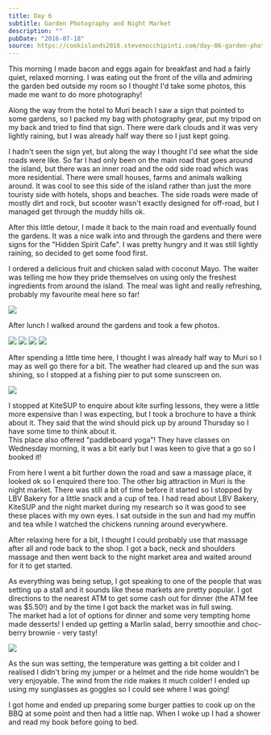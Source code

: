 ```yaml
---
title: Day 6
subtitle: Garden Photography and Night Market
description: ""
pubDate: "2016-07-18"
source: https://cookislands2016.stevenocchipinti.com/day-06-garden-photography-and-night-market/
---
```



This morning I made bacon and eggs again for breakfast and had a fairly quiet,
relaxed morning. I was eating out the front of the villa and admiring the garden
bed outside my room so I thought I'd take some photos, this made me want to do
more photography!

Along the way from the hotel to Muri beach I saw a sign that pointed to some
gardens, so I packed my bag with photography gear, put my tripod on my back
and tried to find that sign. There were dark clouds and it was very lightly
raining, but I was already half way there so I just kept going.

I hadn't seen the sign yet, but along the way I thought I'd see what the side
roads were like. So far I had only been on the main road that goes around the
island, but there was an inner road and the odd side road which was more
residential. There were small houses, farms and animals walking around. It was
cool to see this side of the island rather than just the more touristy side with
hotels, shops and beaches. The side roads were made of mostly dirt and rock, but
scooter wasn't exactly designed for off-road, but I managed get through the
muddy hills ok.

After this little detour, I made it back to the main road and eventually found
the gardens. It was a nice walk into and through the gardens and there were
signs for the "Hidden Spirit Cafe". I was pretty hungry and it was still lightly
raining, so decided to get some food first.

I ordered a delicious fruit and chicken salad with coconut Mayo. The waiter was
telling me how they pride themselves on using only the freshest ingredients from
around the island. The meal was light and really refreshing, probably my
favourite meal here so far!

<Img src="cookislands2016/day-06-lunch_shs1ki.jpg" />

After lunch I walked around the gardens and took a few photos.

<PhotoGrid>
  <Img src="cookislands2016/day-06-garden_komiuj.jpg" />
  <Img src="cookislands2016/day-06-garden2_l5qdul.jpg" />
  <Img src="cookislands2016/day-06-garden3_fyg09j.jpg" />
  <Img src="cookislands2016/day-06-garden4_zxmhm7.jpg" />
</PhotoGrid>

After spending a little time here, I thought I was already half way to Muri so I
may as well go there for a bit. The weather had cleared up and the sun was
shining, so I stopped at a fishing pier to put some sunscreen on.

<Img src="cookislands2016/day-06-beach_sehihj.jpg" />

I stopped at KiteSUP to enquire about kite surfing lessons, they were a little
more expensive than I was expecting, but I took a brochure to have a think about
it. They said that the wind should pick up by around Thursday so I have some
time to think about it.  
This place also offered "paddleboard yoga"! They have classes on Wednesday
morning, it was a bit early but I was keen to give that a go so I booked it!

From here I went a bit further down the road and saw a massage place, it looked
ok so I enquired there too. The other big attraction in Muri is the night
market. There was still a bit of time before it started so I stopped by LBV
Bakery for a little snack and a cup of tea. I had read about LBV Bakery, KiteSUP
and the night market during my research so it was good to see these places
with my own eyes. I sat outside in the sun and had my muffin and tea while I
watched the chickens running around everywhere.

After relaxing here for a bit, I thought I could probably use that massage
after all and rode back to the shop. I got a back, neck and shoulders massage
and then went back to the night market area and waited around for it to get
started.

As everything was being setup, I got speaking to one of the people that was
setting up a stall and it sounds like these markets are pretty popular. I got
directions to the nearest ATM to get some cash out for dinner (the ATM fee was
$5.50!) and by the time I got back the market was in full swing.  
The market had a lot of options for dinner and some very tempting home made
desserts! I ended up getting a Marlin salad, berry smoothie and choc-berry
brownie - very tasty!

<Img src="cookislands2016/day-06-dinner_bw5u45.jpg" />

As the sun was setting, the temperature was getting a bit colder and I realised
I didn't bring my jumper or a helmet and the ride home wouldn't be very
enjoyable. The wind from the ride makes it much colder! I ended up using my
sunglasses as goggles so I could see where I was going!

I got home and ended up preparing some burger patties to cook up on the BBQ at
some point and then had a little nap. When I woke up I had a shower and read my
book before going to bed.
